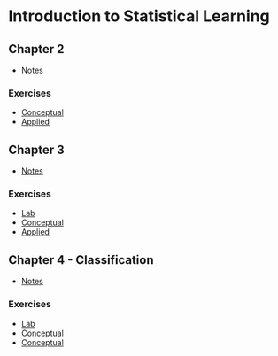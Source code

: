 # Introduction to Statistical Learning

## Chapter 2

* [Notes](Chapter_2/notes.md)

### Exercises 

* [Conceptual](Chapter_2/conceptual.md)
* [Applied](Chapter_2/applied.md)

## Chapter 3

* [Notes](Chapter_3/notes.md)

### Exercises
* [Lab](Chapter_3/lab.md)
* [Conceptual](Chapter_3/conceptual.md)
* [Applied](Chapter_3/applied.md)

## Chapter 4 - Classification

* [Notes](Chapter_4/notes.md)

### Exercises
* [Lab](Chapter_4/lab.md)
* [Conceptual](Chapter_4/conceptual.md)
* [Conceptual](Chapter_4/applied.md)



